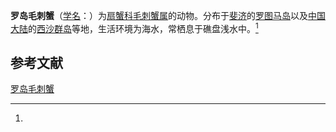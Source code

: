 {{Speciesbox
| name = 罗岛毛刺蟹
| status = 
| status_system = 
| image = 
| genus = Pilumnus
| species = rotumanus
| authority = (Borradaile, 1900)<ref name='id11831'>{{cite web| url =http://www.bioinfo.cn/db05/BjdwSpecies.php?action=view&id=11831| title =罗岛毛刺蟹| work =《中国动物物种编目数据库》| publisher =中国科学院微生物研究所| author =中国科学院动物研究所| accessdate =2009-04-28| deadurl =yes| archiveurl =https://web.archive.org/web/20160305102542/http://www.bioinfo.cn/db05/BjdwSpecies.php?action=view&id=11831| archivedate =2016-03-05}}</ref>
}}

'''罗岛毛刺蟹'''（[[学名|学名]]：{{lang|la|''Pilumnus rotumanus''}}）为[[扇蟹科|扇蟹科]][[毛刺蟹属|毛刺蟹属]]的动物。分布于[[斐济|斐济]]的[[罗图马岛|罗图马岛]]以及[[中国大陆|中国大陆]]的[[西沙群岛|西沙群岛]]等地，生活环境为海水，常栖息于礁盘浅水中。<ref name='id11831'/>

== 参考文献 ==
{{reflist}}

{{Wikispecies|Pilumnus rotumanus}}
{{Taxonbar|from=Q14106652}}

[[Category:毛刺蟹属|罗岛毛刺蟹]]


{{螃蟹小作品}}